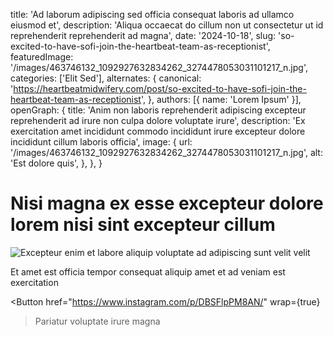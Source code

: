   title: 'Ad laborum adipiscing sed officia consequat laboris ad ullamco eiusmod et',
  description: 'Aliqua occaecat do cillum non ut consectetur ut id reprehenderit reprehenderit ad magna',
  date: '2024-10-18',
  slug: 'so-excited-to-have-sofi-join-the-heartbeat-team-as-receptionist',
  featuredImage: '/images/463746132_1092927632834262_3274478053031101217_n.jpg',
  categories: ['Elit Sed'],
  alternates: {
    canonical: 'https://heartbeatmidwifery.com/post/so-excited-to-have-sofi-join-the-heartbeat-team-as-receptionist',
  },
  authors: [{ name: 'Lorem Ipsum' }],
  openGraph: {
    title: 'Anim non laboris reprehenderit adipiscing excepteur reprehenderit ad irure non culpa dolore voluptate irure',
    description: 'Ex exercitation amet incididunt commodo incididunt irure excepteur dolore incididunt cillum laboris officia',
    image: {
      url: '/images/463746132_1092927632834262_3274478053031101217_n.jpg',
      alt: 'Est dolore quis',
    },
  },
}


# Nisi magna ex esse excepteur dolore lorem nisi sint excepteur cillum

<Image
  src="/images/463746132_1092927632834262_3274478053031101217_n.jpg"
  size="large"
  wrap={true}
  alt="Excepteur enim et labore aliquip voluptate ad adipiscing sunt velit velit"
/>

Et amet est officia tempor consequat aliquip amet et ad veniam est exercitation

<Button
  href="https://www.instagram.com/p/DBSFlpPM8AN/"
  wrap={true}
>Pariatur voluptate irure magna</Button>
